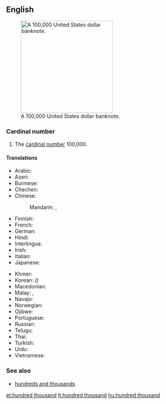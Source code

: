 ==English==
{{enum|ten thousand|million|cardinal number|100,000|lang=en}}
[[File:100000-dollar.jpg|thumb|250px|upright|A 100,000 United States dollar banknote.]]

===Cardinal number===
{{head|en|numeral|head=[[hundred]] [[thousand]]}}

# {{context|cardinal|lang=en}} The [[cardinal number]] 100,000.

====Translations====
{{trans-top|100,000}}
* Arabic: {{t-|ar|مائة ألف|tr=mí'at 'alf}}
* Azeri: {{t-|az|yüz min}}
* Burmese: {{t-|my|တသိန်း|tr=tătheing:|sc=Mymr}}
* Chechen: {{tø|ce|бІе эзар|tr=bje ezar}}
* Chinese:
*: Mandarin: {{t|cmn|十萬|sc=Hani}}, {{t|cmn|十万|tr=shí-wàn|sc=Hani}}
* Finnish: {{t-|fi|satatuhatta}}
* French: {{t+|fr|cent-mille|m}}
* German: {{t+|de|hunderttausend}}
* Hindi: {{t+|hi|लाख|m|tr=lākh}}
* Interlingua: {{t-|ia|cento milles}}
* Irish: {{t-|ga|céad míle}}
* Italian: {{t+|it|centomila}}
* Japanese: {{t-|ja|十万|tr=じゅうまん, jū-man}}
{{trans-mid}}
* Khmer: {{t-|km|មួយសែន|tr=muŏy sên|sc=Khmr}}
* Korean: {{t-|ko|십만|tr=sip-man|sc=Hang}} ({{t-|ko|十萬|sc=Hani}})
* Macedonian: {{t-|mk|сто илјади|tr=sto íljadi}}
* Malay: {{t-|ms|ratus ribu}}, {{t-|ms|keti}}
* Navajo: {{tø|nv|tʼááłáhádí neeznádiin mííl}}
* Norwegian: {{t-|no|hundretusen}}
* Ojibwe: {{tø|oj|ningodwaak daso-midaaswaak}}
* Portuguese: {{t-|pt|cem mil}}
* Russian: {{t-|ru|сто тысяч|tr=sto týsjač}}
* Telugu: {{t+|te|లక్ష|tr=laksha}}
* Thai: {{t-|th|แสน|tr=săen}}
* Turkish: {{t-|tr|yüz bin}}
* Urdu: {{t-|ur|لاکھ|m|tr=lākh}}
* Vietnamese: {{t-|vi|trăm nghìn}}
{{trans-bottom}}

===See also===
* [[hundreds and thousands]]

[[et:hundred thousand]]
[[lt:hundred thousand]]
[[hu:hundred thousand]]